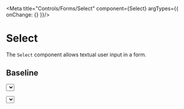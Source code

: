 
<Meta title="Controls/Forms/Select" component={Select} argTypes={{ onChange: {} }}/>

# Select

The `Select` component allows textual user input in a form.

## Baseline

<Canvas>
	<Story name="Baseline">
		<Form>
			<Select name="ticket-type" options={[
				{ value: 'standard', label: 'Standard' },
				{ value: 'sponsor', label: 'Sponsor' },
				{ value: 'super-sponsor', label: 'Super sponsor'}
			]}/>
		</Form>
	</Story>
</Canvas>

<ArgsTable story="Baseline"/>

## Multi

<Canvas>
	<Story name="Multi">
		<Form>
			<Select name="events" isMulti options={[
				{ value: '0', label: "Opening Ceremony" },
				{ value: '1', label: "Convention Group Photo" },
				{ value: '2', label: "Fast Furry Friends – Fastest way to meet new friends" },
				{ value: '3', label: "Fursuiters Against Shyness" },
				{ value: '4', label: "Hella Lots to Talk About!" },
				{ value: '5', label: "It's All About that Base! – How to sketch poses that work for all body types and build a solid base for your artwork." },
				{ value: '6', label: "Pen and Paper/Tabletop RPGs – Let's do Roleplay!" },
				{ value: '7', label: "Pokémon Panel – TCG & Nintendo" },
				{ value: '8', label: "Whose Lion is it Anyways?" },
				{ value: '9', label: "Anomaly Anthem" },
				{ value: '10', label: "Live Model Drawing 101" },
				{ value: '11', label: "Meetup German-Speaking Furry Clubs" },
				{ value: '12', label: "Open Mic. – (A chance to try out your talents on stage!)" },
				{ value: '13', label: "Pokémon Go Meet-Up – Gotta catch em all!" },
				{ value: '14', label: "Therianthropy 101" },
				{ value: '15', label: "Deep Learning for Artists" },
				{ value: '16', label: "Your First Furry Convention" },
				{ value: '17', label: "Enlightenment on Health Topics with the Berliner Aids-Hilfe e.V." },
				{ value: '18', label: "Furries or Kemonos? – Thinking fandom's globality through the Japanese case" },
				{ value: '19', label: "Light and Lighting for Visual Artists" },
				{ value: '20', label: "Trans Meet-Up – For all trans and non-binary furries!" },
				{ value: '21', label: "Onkel Kage's Story Hour" },
				{ value: '22', label: "DON'T MAKE COMICS! AND MAKE COMICS!" },
				{ value: '23', label: "Drawing Interiors, Backgrounds and Scenery" },
				{ value: '24', label: "Kage & Tien's Charity Show!" },
				{ value: '25', label: "Project ARFFA Redux – The Pathway to Animated Furry Movies - continued" },
				{ value: '26', label: "Tabikitsune Densetsu 1 – Of mythical foxes and Shinto faith in Japan" },
				{ value: '27', label: "Fursuit Group Photo" },
				{ value: '28', label: "Meet Our Charity - The Lutreola Foundation" },
				{ value: '29', label: "Electronic Music Production Crash Course and Meet-Up" },
				{ value: '30', label: "Funny Animals and Amerimanga in Sonic the Hedgehog Archie Series" },
				{ value: '31', label: "Furries in Archaeology – The time capsule under our paws" },
				{ value: '32', label: "MaxwolfEvents and Public Fursuiting – Public Fursuiting in Western Canada" },
				{ value: '33', label: "Powerpoint Karaoke – Improv game! Presenters in fursuits welcome!" },
				{ value: '34', label: "The Scary Blank Canvas!" },
				{ value: '35', label: "Pen and Paper/Tabletop RPGs – Let's do Roleplay!" },
				{ value: '36', label: "Enter The Arena" },
				{ value: '37', label: "Digital Inking Tips & Tricks – How to ink digitally in Photoshop" },
			]}/>
		</Form>
	</Story>
</Canvas>

<ArgsTable story="Multi"/>
